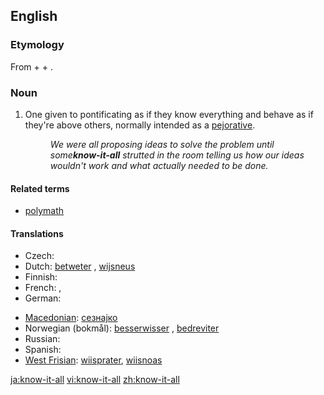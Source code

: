 ==English==

===Etymology===
From {{term|know}} + {{term|it}} + {{term|all}}.

===Noun===
{{en-noun|sg=[[know]]-[[it]]-[[all]]}}

# One given to pontificating as if they know everything and behave as if they're above others, normally intended as a [[pejorative]].
#: ''We were all proposing ideas to solve the problem until some'''know-it-all''' strutted in the room telling us how our ideas wouldn't work and what actually needed to be done.''

====Related terms====
* [[polymath]]

====Translations====
{{trans-top|someone who acts as though they know everyting}}
* Czech: {{t-|cs|vševěd|m}}
* Dutch: [[betweter]] {{m}}, [[wijsneus]] {{m}}
* Finnish: {{t-|fi|kaikkitietävä}}
* French: {{t+|fr|pédant|m}}, {{t+|fr|pédante|f}}
* German: {{t+|de|Besserwisser|m}}
{{trans-mid}}
* [[Macedonian]]: [[сезнајко]] {{n}}
* Norwegian (bokmål): [[besserwisser]] {{m}}, [[bedreviter]] {{m}}
* Russian: {{t|ru|всезнайка|m|f|tr=vseznájka|sc=Cyrl}}
* Spanish: {{t-|es|sabelotodo}}
* [[West Frisian]]: [[wiisprater]], [[wiisnoas]]
{{trans-bottom}}

[[ja:know-it-all]]
[[vi:know-it-all]]
[[zh:know-it-all]]